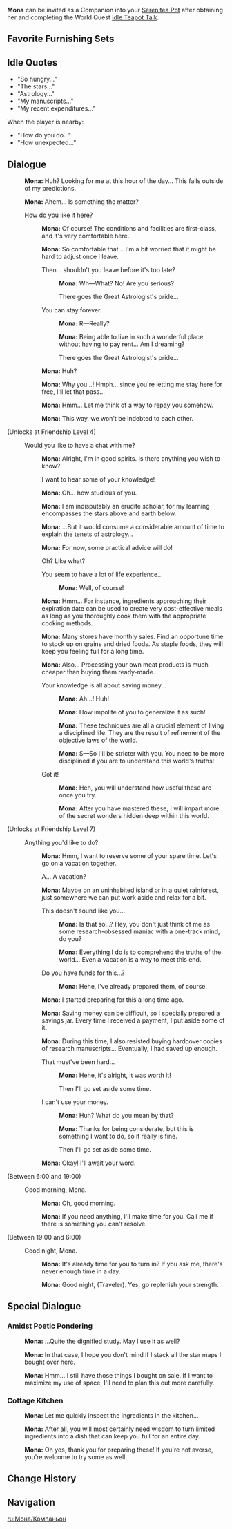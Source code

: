 {{CharacterTabs}}
{{Furnishing Infobox
|title          = Mona
|id             = 368128
|image          = Character Mona Thumb.png
|category       = Companion
|subcategory    = Companion
|rarity         = 5
|adeptal_energy = 300
|load           = 1200
|description    = Character In-Residence
}}
'''Mona''' can be invited as a Companion into your [[Serenitea Pot]] after obtaining her and completing the World Quest [[Idle Teapot Talk]].

==Favorite Furnishing Sets==
{{HousingCompanion|favorite}}
{{Companion Favor Table}}

==Idle Quotes==
*"So hungry..."
*"The stars..."
*"Astrology..."
*"My manuscripts..."
*"My recent expenditures..."
When the player is nearby:
*"How do you do..."
*"How unexpected..."

==Dialogue==
{{Dialogue start}}
:{{A|vo mona mimitomo hello 01.ogg}} '''Mona:''' Huh? Looking for me at this hour of the day... This falls outside of my predictions.
:{{A|vo mona mimitomo hello 02.ogg}} '''Mona:''' Ahem... Is something the matter?
:{{DIcon}} How do you like it here?
::{{A|vo mona mimitomo friendship1 01.ogg}} '''Mona:''' Of course! The conditions and facilities are first-class, and it's very comfortable here.
::{{A|vo mona mimitomo friendship1 02.ogg}} '''Mona:''' So comfortable that... I'm a bit worried that it might be hard to adjust once I leave.
::{{DIcon}} Then... shouldn't you leave before it's too late?
:::{{A|vo mona mimitomo friendship1 03a.ogg}} '''Mona:''' Wh&mdash;What? No! Are you serious?
:::{{DIcon}} There goes the Great Astrologist's pride...
::{{DIcon}} You can stay forever.
:::{{A|vo mona mimitomo friendship1 03b 1.ogg}} '''Mona:''' R&mdash;Really?
:::{{A|vo mona mimitomo friendship1 03b 2.ogg}} '''Mona:''' Being able to live in such a wonderful place without having to pay rent... Am I dreaming?
:::{{DIcon}} There goes the Great Astrologist's pride...
::{{A|vo mona mimitomo friendship1 04.ogg}} '''Mona:''' Huh?
::{{A|vo mona mimitomo friendship1 05.ogg}} '''Mona:''' Why you...! Hmph... since you're letting me stay here for free, I'll let that pass...
::{{A|vo mona mimitomo friendship1 06.ogg}} '''Mona:''' Hmm... Let me think of a way to repay you somehow.
::{{A|vo mona mimitomo friendship1 07.ogg}} '''Mona:''' This way, we won't be indebted to each other.
;(Unlocks at Friendship Level 4)
:{{DIcon}} Would you like to have a chat with me?
::{{A|vo mona mimitomo friendship2 01.ogg}} '''Mona:''' Alright, I'm in good spirits. Is there anything you wish to know?
::{{DIcon}} I want to hear some of your knowledge!
::{{A|vo mona mimitomo friendship2 02.ogg}} '''Mona:''' Oh... how studious of you.
::{{A|vo mona mimitomo friendship2 03.ogg}} '''Mona:''' I am indisputably an erudite scholar, for my learning encompasses the stars above and earth below.
::{{A|vo mona mimitomo friendship2 04.ogg}} '''Mona:''' ...But it would consume a considerable amount of time to explain the tenets of astrology...
::{{A|vo mona mimitomo friendship2 05.ogg}} '''Mona:''' For now, some practical advice will do!
::{{DIcon}} Oh? Like what?
::{{DIcon}} You seem to have a lot of life experience...
:::{{A|vo mona mimitomo friendship2 06b.ogg}} '''Mona:''' Well, of course!
::{{A|vo mona mimitomo friendship2 07.ogg}} '''Mona:''' Hmm... For instance, ingredients approaching their expiration date can be used to create very cost-effective meals as long as you thoroughly cook them with the appropriate cooking methods.
::{{A|vo mona mimitomo friendship2 08.ogg}} '''Mona:''' Many stores have monthly sales. Find an opportune time to stock up on grains and dried foods. As staple foods, they will keep you feeling full for a long time.
::{{A|vo mona mimitomo friendship2 09.ogg}} '''Mona:''' Also... Processing your own meat products is much cheaper than buying them ready-made.
::{{DIcon}} Your knowledge is all about saving money...
:::{{A|vo mona mimitomo friendship2 10a 1.ogg}} '''Mona:''' Ah...! Huh!
:::{{A|vo mona mimitomo friendship2 10a 2.ogg}} '''Mona:''' How impolite of you to generalize it as such!
:::{{A|vo mona mimitomo friendship2 10a 3.ogg}} '''Mona:''' These techniques are all a crucial element of living a disciplined life. They are the result of refinement of the objective laws of the world.
:::{{A|vo mona mimitomo friendship2 10a 4.ogg}} '''Mona:''' S&mdash;So I'll be stricter with you. You need to be more disciplined if you are to understand this world's truths!
::{{DIcon}} Got it!
:::{{A|vo mona mimitomo friendship2 10b 1.ogg}} '''Mona:''' Heh, you will understand how useful these are once you try.
:::{{A|vo mona mimitomo friendship2 10b 2.ogg}} '''Mona:''' After you have mastered these, I will impart more of the secret wonders hidden deep within this world.
;(Unlocks at Friendship Level 7)
:{{DIcon}} Anything you'd like to do?
::{{A|vo mona mimitomo friendship3 01.ogg}} '''Mona:''' Hmm, I want to reserve some of your spare time. Let's go on a vacation together.
::{{DIcon}} A... A vacation?
::{{A|vo mona mimitomo friendship3 02.ogg}} '''Mona:''' Maybe on an uninhabited island or in a quiet rainforest, just somewhere we can put work aside and relax for a bit.
::{{DIcon}} This doesn't sound like you...
:::{{A|vo mona mimitomo friendship3 03a 1.ogg}} '''Mona:''' Is that so...? Hey, you don't just think of me as some research-obsessed maniac with a one-track mind, do you?
:::{{A|vo mona mimitomo friendship3 03a 2.ogg}} '''Mona:''' Everything I do is to comprehend the truths of the world... Even a vacation is a way to meet this end.
::{{DIcon}} Do you have funds for this...?
:::{{A|vo mona mimitomo friendship3 03b.ogg}} '''Mona:''' Hehe, I've already prepared them, of course.
::{{A|vo mona mimitomo friendship3 04.ogg}} '''Mona:''' I started preparing for this a long time ago.
::{{A|vo mona mimitomo friendship3 05.ogg}} '''Mona:''' Saving money can be difficult, so I specially prepared a savings jar. Every time I received a payment, I put aside some of it.
::{{A|vo mona mimitomo friendship3 06.ogg}} '''Mona:''' During this time, I also resisted buying hardcover copies of research manuscripts... Eventually, I had saved up enough.
::{{DIcon}} That must've been hard...
:::{{A|vo mona mimitomo friendship3 07a.ogg}} '''Mona:''' Hehe, it's alright, it was worth it!
:::{{DIcon}} Then I'll go set aside some time.
::{{DIcon}} I can't use your money.
:::{{A|vo mona mimitomo friendship3 07b 1.ogg}} '''Mona:''' Huh? What do you mean by that?
:::{{A|vo mona mimitomo friendship3 07b 2.ogg}} '''Mona:''' Thanks for being considerate, but this is something I want to do, so it really is fine.
:::{{DIcon}} Then I'll go set aside some time.
::{{A|vo mona mimitomo friendship3 08.ogg}} '''Mona:''' Okay! I'll await your word.
;<nowiki>(Between 6:00 and 19:00)</nowiki>
:{{DIcon}} Good morning, Mona.
::{{A|vo mona mimitomo morning 01.ogg}} '''Mona:''' Oh, good morning.
::{{A|vo mona mimitomo morning 02.ogg}} '''Mona:''' If you need anything, I'll make time for you. Call me if there is something you can't resolve.
;<nowiki>(Between 19:00 and 6:00)</nowiki>
:{{DIcon}} Good night, Mona.
::{{A|vo mona mimitomo night 01.ogg}} '''Mona:''' It's already time for you to turn in? If you ask me, there's never enough time in a day.
::{{A|vo mona mimitomo night 02.ogg}} '''Mona:''' Good night, (Traveler). Yes, go replenish your strength.
{{Dialogue end}}

==Special Dialogue==
{{HousingCompanion|special}}

===Amidst Poetic Pondering===
{{Dialogue start}}
:{{A|vo mimitomo md mona study 01.ogg}} '''Mona:''' ...Quite the dignified study. May I use it as well?
:{{A|vo mimitomo md mona study 02.ogg}} '''Mona:''' In that case, I hope you don't mind if I stack all the star maps I bought over here.
:{{A|vo mimitomo md mona study 03.ogg}} '''Mona:''' Hmm... I still have those things I bought on sale. If I want to maximize my use of space, I'll need to plan this out more carefully.
{{Dialogue end}}

===Cottage Kitchen===
{{Dialogue start}}
:{{A|vo mimitomo md mona kitchen 01.ogg}} '''Mona:''' Let me quickly inspect the ingredients in the kitchen...
:{{A|vo mimitomo md mona kitchen 02.ogg}} '''Mona:''' After all, you will most certainly need wisdom to turn limited ingredients into a dish that can keep you full for an entire day.
:{{A|vo mimitomo md mona kitchen 03.ogg}} '''Mona:''' Oh yes, thank you for preparing these! If you're not averse, you're welcome to try some as well.
{{Dialogue end}}

==Change History==
{{Change History|1.6}}

==Navigation==
{{Furnishing Navbox/Living|Companion}}

[[ru:Мона/Компаньон]]